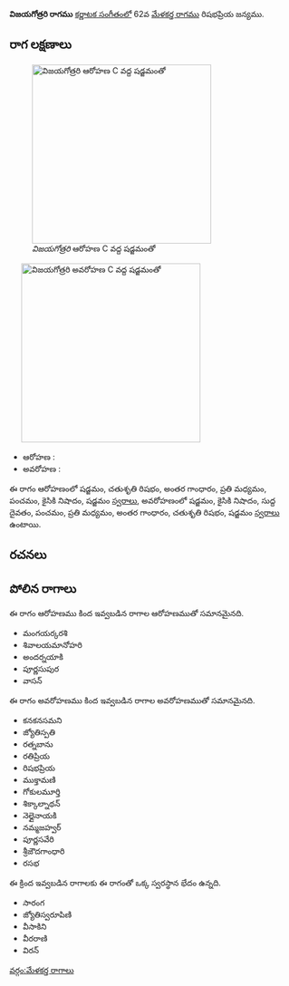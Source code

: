 {{Infobox ragam
	| name          	= విజయగోత్రరి
	| synonym	    	= 
	| mela          	= 
	| chakra        	= 
	| janaka        	= 
	| type          	= షడవ-సంపూర్ణ
	| arohanam      	= {{svaraC|S|R2|G3|M2|P|N2|S'}} 
	| avarohanam    	= {{svaraC|S'|N2|D1|P|M2|G3|R2|S}}
	| jeeva         	=
	| chhaya        	=
	| nyasa         	=
	| vishesha      	= 
	| equivalent  		= 
}}
{{కర్ణాటక సంగీత రాగాలు}}
'''విజయగోత్రరి రాగము''' [[కర్ణాటక సంగీతం]]లో 62వ [[మేళకర్త రాగము]] రిషభప్రియ జన్యము. 


==రాగ లక్షణాలు==
[[Image:vijayagotrari_ar_kb2wiki.png|thumb|right|316px|''విజయగోత్రరి'' ఆరోహణ C వద్ద షడ్జమంతో]]
	[[Image:vijayagotrari_av_kb2wiki.png|thumb|right|316px|''విజయగోత్రరి'' అవరోహణ C వద్ద షడ్జమంతో]]

* ఆరోహణ : {{svaraC|S|R2|G3|M2|P|N2|S'}} 
* అవరోహణ : {{svaraC|S'|N2|D1|P|M2|G3|R2|S}}

ఈ రాగం ఆరోహణంలో షడ్జమం, చతుశృతి రిషభం, అంతర గాంధారం, ప్రతి మధ్యమం, పంచమం, కైసికి నిషాదం, షడ్జమం [[స్వరాలు]], అవరోహణంలో షడ్జమం, కైసికి నిషాదం, సుద్ద దైవతం, పంచమం, ప్రతి మధ్యమం, అంతర గాంధారం, చతుశృతి రిషభం, షడ్జమం [[స్వరాలు]] ఉంటాయి.

==రచనలు==



==పోలిన రాగాలు==
ఈ రాగం ఆరోహణము కింద ఇవ్వబడిన రాగాల ఆరోహణముతో సమానమైనది.
* మంగయర్కరశి
* శివాలయమానోహరి
* అందర్నయాకి
* పూర్ణసుపుర
* వాసన్

ఈ రాగం అవరోహణము కింద ఇవ్వబడిన రాగాల అవరోహణముతో సమానమైనది.
* కనకనసమని
* జ్యోతిస్పతి
* రత్నబాను
* రతిప్రియ
* రిషభప్రియ
* ముక్తామణి
* గోకులమూర్తి
* శిక్కాల్నాథన్
* నెల్లైనాయకి
* నమ్మజహ్వర్
* పూర్ణసవేరి
* శ్రీజౌదగాంధారి
* రసభ

ఈ క్రింద ఇవ్వబడిన రాగాలకు ఈ రాగంతో ఒక్క స్వరస్థాన భేదం ఉన్నది.
* సారంగ
* జ్యోతిస్వరూపిణి
* వీసాకిని
* వీరరాణి
* విరన్



[[వర్గం:మేళకర్త రాగాలు]]